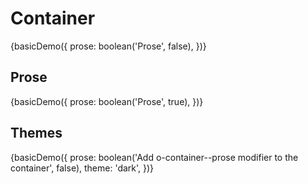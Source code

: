 
<Meta title="Objects/Container" decorators={[withKnobs]} />

# Container

<Preview>
  <Story
    name="Basic"
    height="300px"
    parameters={{ paddings: { disabled: true } }}
  >
    {basicDemo({
      prose: boolean('Prose', false),
    })}
  </Story>
</Preview>

## Prose

<Preview>
  <Story
    name="Prose"
    height="300px"
    parameters={{ paddings: { disabled: true } }}
  >
    {basicDemo({
      prose: boolean('Prose', true),
    })}
  </Story>
</Preview>

## Themes

<Preview>
  <Story
    name="Themes (Dark)"
    height="300px"
    parameters={{ themes: { disable: true }, paddings: { disabled: true } }}
  >
    {basicDemo({
      prose: boolean('Add o-container--prose modifier to the container', false),
      theme: 'dark',
    })}
  </Story>
</Preview>
